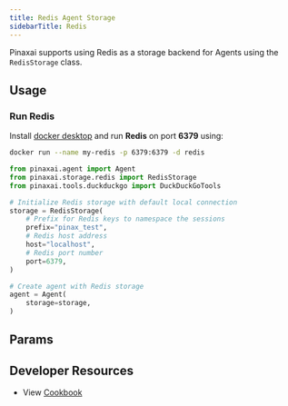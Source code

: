 ```yaml
---
title: Redis Agent Storage
sidebarTitle: Redis
---
```


Pinaxai supports using Redis as a storage backend for Agents using the `RedisStorage` class.

## Usage

### Run Redis

Install [docker desktop](https://docs.docker.com/desktop/install/mac-install/) and run **Redis** on port **6379** using:

```bash
docker run --name my-redis -p 6379:6379 -d redis
```

```python redis_storage_for_agent.py
from pinaxai.agent import Agent
from pinaxai.storage.redis import RedisStorage
from pinaxai.tools.duckduckgo import DuckDuckGoTools

# Initialize Redis storage with default local connection
storage = RedisStorage(
    # Prefix for Redis keys to namespace the sessions
    prefix="pinax_test",
    # Redis host address
    host="localhost",
    # Redis port number
    port=6379,
)

# Create agent with Redis storage
agent = Agent(
    storage=storage,
)
```

## Params

<Snippet file="storage-redis-params.mdx" />

## Developer Resources

- View [Cookbook](https://github.com/Pinax-Labs/pinaxai/blob/main/cookbook/storage/redis_storage/redis_storage_for_agent.py)
